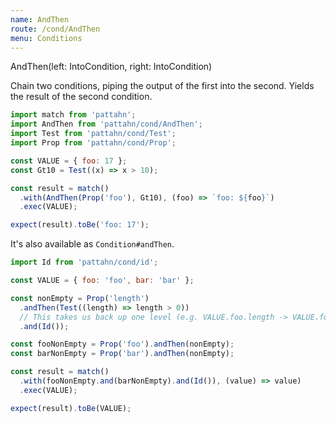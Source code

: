 ```yaml
---
name: AndThen
route: /cond/AndThen
menu: Conditions
---
```



<CondType>AndThen(left: IntoCondition, right: IntoCondition)</CondType>

Chain two conditions, piping the output of the first into the second. Yields the
result of the second condition.

```js
import match from 'pattahn';
import AndThen from 'pattahn/cond/AndThen';
import Test from 'pattahn/cond/Test';
import Prop from 'pattahn/cond/Prop';

const VALUE = { foo: 17 };
const Gt10 = Test((x) => x > 10);

const result = match()
  .with(AndThen(Prop('foo'), Gt10), (foo) => `foo: ${foo}`)
  .exec(VALUE);

expect(result).toBe('foo: 17');
```

It's also available as `Condition#andThen`.

```js
import Id from 'pattahn/cond/id';

const VALUE = { foo: 'foo', bar: 'bar' };

const nonEmpty = Prop('length')
  .andThen(Test((length) => length > 0))
  // This takes us back up one level (e.g. VALUE.foo.length -> VALUE.foo)
  .and(Id());

const fooNonEmpty = Prop('foo').andThen(nonEmpty);
const barNonEmpty = Prop('bar').andThen(nonEmpty);

const result = match()
  .with(fooNonEmpty.and(barNonEmpty).and(Id()), (value) => value)
  .exec(VALUE);

expect(result).toBe(VALUE);
```

